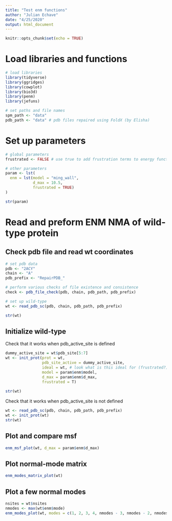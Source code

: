 ```yaml
---
title: "Test enm functions"
author: "Julian Echave"
date: "4/25/2020"
output: html_document
---
```


```r
knitr::opts_chunk$set(echo = TRUE)
```
# Load libraries and functions

```r
# load libraries
library(tidyverse)
library(ggridges)
library(cowplot)
library(bio3d)
library(penm)
library(jefuns)

# set paths and file names
spm_path <- "data"
pdb_path <- "data" # pdb files repaired using FoldX (by Elisha)

```


# Set up parameters

```r
# global parameters
frustrated <- FALSE # use true to add frustration terms to energy functions

# other parameters
param <- lst(
  enm = lst(model = "ming_wall",
            d_max = 10.5,
            frustrated = TRUE)
)

str(param)

```


# Read and preform ENM NMA of wild-type protein

## Check pdb file and read wt coordinates

```r
# set pdb data
pdb <- "2ACY"
chain <- "A"
pdb_prefix <- "RepairPDB_"

# perform various checks of file existence and consistence
check <- pdb_file_check(pdb, chain, pdb_path, pdb_prefix)

# set up wild-type
wt <- read_pdb_sc(pdb, chain, pdb_path, pdb_prefix)

str(wt)

```


## Initialize wild-type

Check that it works when pdb_active_site is defined
```r
dummy_active_site = wt$pdb_site[5:7]
wt <- init_prot(prot = wt,  
                pdb_site_active = dummy_active_site, 
                ideal = wt, # look what is this ideal for (frustrated?)
                model = param$enm$model,
                d_max = param$enm$d_max,
                frustrated = T)
                
str(wt)
```

Check that it works when pdb_active_site is not defined
```r
wt <- read_pdb_sc(pdb, chain, pdb_path, pdb_prefix)
wt <- init_prot(wt) 
str(wt)
```


## Plot and compare msf


```r
enm_msf_plot(wt, d_max = param$enm$d_max)
```

## Plot normal-mode matrix

```r
enm_modes_matrix_plot(wt)
```

## Plot a few normal modes
  
```r
nsites = wt$nsites
nmodes <- max(wt$enm$mode)
enm_modes_plot(wt, modes = c(1, 2, 3, 4, nmodes - 3, nmodes - 2, nmodes - 1, nmodes))
```
